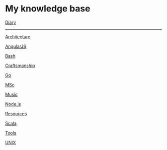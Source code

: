 =  My knowledge base =

[[diary/diary|Diary]]

---------------------

[[Architecture]]

[[AngularJS]]

[[Bash]]

[[Craftsmanship]]

[[Go]]

[[MSc]]

[[Music]]

[[Node.js]]

[[Resources]]

[[Scala]]

[[Tools]]

[[UNIX]]
